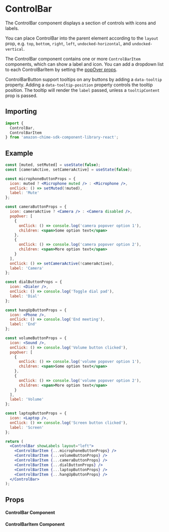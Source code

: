 

# ControlBar

The ControlBar component displays a section of controls with icons and labels.

You can place ControlBar into the parent element according to the `layout` prop, e.g. `top`, `bottom`, `right`, `left`, `undocked-horizontal`, and `undocked-vertical`.

The ControlBar component contains one or more `ControlBarItem` components, which can show a label and icon. You can add a dropdown list to each ControlBarItem by setting the [popOver props](/?path=/docs/ui-components-popover--basic-pop-over-menu).

ControlBarButton support tooltips on any buttons by adding a `data-tooltip` property. Adding a `data-tooltip-position` property controls the tooltip position. The tooltip will render the `label` passed, unless a `tooltipContent` prop is passed.

## Importing

```javascript
import {
  ControlBar,
  ControlBarItem
} from 'amazon-chime-sdk-component-library-react';
```

## Example

<ThemeProvider theme={lightTheme}>
  <GlobalStyles/>
  <Preview>
    <div style={{height: '50vh', position: 'relative'}}>
      <ControlBarForDocs />
    </div>
  </Preview>
</ThemeProvider>

```jsx
const [muted, setMuted] = useState(false);
const [cameraActive, setCameraActive] = useState(false);

const microphoneButtonProps = {
  icon: muted ? <Microphone muted /> : <Microphone />,
  onClick: () => setMuted(!muted),
  label: 'Mute'
};

const cameraButtonProps = {
  icon: cameraActive ? <Camera /> : <Camera disabled />,
  popOver: [
    {
      onClick: () => console.log('camera popover option 1'),
      children: <span>Some option text</span>
    },
    {
      onClick: () => console.log('camera popover option 2'),
      children: <span>More option text</span>
    }
  ],
  onClick: () => setCameraActive(!cameraActive),
  label: 'Camera'
};

const dialButtonProps = {
  icon: <Dialer />,
  onClick: () => console.log('Toggle dial pad'),
  label: 'Dial'
};

const hangUpButtonProps = {
  icon: <Phone />,
  onClick: () => console.log('End meeting'),
  label: 'End'
};

const volumeButtonProps = {
  icon: <Sound />,
  onClick: () => console.log('Volume button clicked'),
  popOver: [
    {
      onClick: () => console.log('volume popover option 1'),
      children: <span>Some option text</span>
    },
    {
      onClick: () => console.log('volume popover option 2'),
      children: <span>More option text</span>
    }
  ],
  label: 'Volume'
};

const laptopButtonProps = {
  icon: <Laptop />,
  onClick: () => console.log('Screen button clicked'),
  label: 'Screen'
};

return (
  <ControlBar showLabels layout="left">
    <ControlBarItem {...microphoneButtonProps} />
    <ControlBarItem {...volumeButtonProps} />
    <ControlBarItem {...cameraButtonProps} />
    <ControlBarItem {...dialButtonProps} />
    <ControlBarItem {...laptopButtonProps} />
    <ControlBarItem {...hangUpButtonProps} />
  </ControlBar>
);
```

## Props

#### ControlBar Component
<Props of={ControlBar} />

#### ControlBarItem Component
<Props of={ControlBarItem} />
